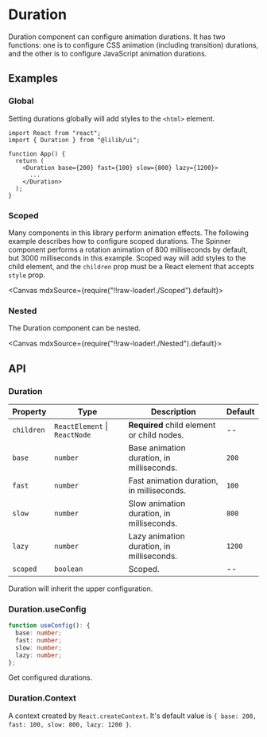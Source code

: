 
<Meta title="Configs/Duration" />

# Duration

Duration component can configure animation durations. It has two functions: one is to configure CSS animation (including transition) durations, and the other is to configure JavaScript animation durations.

## Examples

### Global

Setting durations globally will add styles to the `<html>` element.

```tsx
import React from "react";
import { Duration } from "@lilib/ui";

function App() {
  return (
    <Duration base={200} fast={100} slow={800} lazy={1200}>
      ...
    </Duration>
  );
}
```

### Scoped

Many components in this library perform animation effects. The following example describes how to configure scoped durations. The Spinner component performs a rotation animation of 800 milliseconds by default, but 3000 milliseconds in this example. Scoped way will add styles to the child element, and the `children` prop must be a React element that accepts `style` prop.

<Canvas mdxSource={require("!!raw-loader!./Scoped").default}>
  <Story id="examples-duration--scoped" />
</Canvas>

### Nested

The Duration component can be nested.

<Canvas mdxSource={require("!!raw-loader!./Nested").default}>
  <Story id="examples-duration--nested" />
</Canvas>

## API

### Duration

| Property   | Type                          | Description                                | Default |
| ---------- | ----------------------------- | ------------------------------------------ | ------- |
| `children` | `ReactElement` \| `ReactNode` | **Required** child element or child nodes. | --      |
| `base`     | `number`                      | Base animation duration, in milliseconds.  | `200`   |
| `fast`     | `number`                      | Fast animation duration, in milliseconds.  | `100`   |
| `slow`     | `number`                      | Slow animation duration, in milliseconds.  | `800`   |
| `lazy`     | `number`                      | Lazy animation duration, in milliseconds.  | `1200`  |
| `scoped`   | `boolean`                     | Scoped.                                    | --      |

Duration will inherit the upper configuration.

### Duration.useConfig

```ts
function useConfig(): {
  base: number;
  fast: number;
  slow: number;
  lazy: number;
};
```

Get configured durations.

### Duration.Context

A context created by `React.createContext`. It's default value is `{ base: 200, fast: 100, slow: 800, lazy: 1200 }`.
